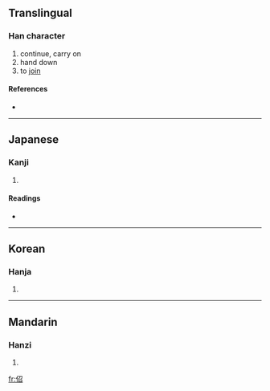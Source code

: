 ==Translingual==

===Han character===
{{Han char|rn=9|rad=人|as=05|sn=7|four=|canj=人尸竹口 (OSHR)}}

# continue, carry on
# hand down
# to [[join]]

====References====
* {{Han ref|kx=0098.050|dkj=00501|dj=0206.160|hdz=10140.060|uh=4F4B|ud=20299}}

----

==Japanese==

===Kanji===
{{ja-kanji|grade=|rs=人05}}

# {{defn|Japanese}}

====Readings====
* {{ja-readings|on=[[しょう]] (shō), [[じょう]] (jō)|kun=[[たすける]] (tasukeru)}}

----

==Korean==

===Hanja===
{{ko-hanja|hangeul=소|rv=so|mr=so}}

# {{defn|Korean}}

----

==Mandarin==

===Hanzi===
{{cmn-hanzi|pin=[[shào]] ([[shao4]])|wg=<sup>4</sup>}}

# {{defn|Mandarin}}

[[fr:佋]]